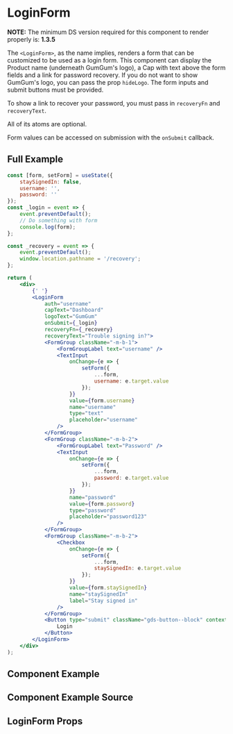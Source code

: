 

# LoginForm

**NOTE:** The minimum DS version required for this component to render properly is: **1.3.5**

The `<LoginForm>`, as the name implies, renders a form that can be customized to be used as a login form.
This component can display the Product name (underneath GumGum's logo), a Cap with text above the form fields and a link for password recovery. If you do not want to show GumGum's logo, you can pass the prop `hideLogo`. The form inputs and submit buttons must be provided.

To show a link to recover your password, you must pass in `recoveryFn` and `recoveryText`.

All of its atoms are optional.

Form values can be accessed on submission with the `onSubmit` callback.

## Full Example

```jsx
const [form, setForm] = useState({
    staySignedIn: false,
    username: '',
    password: ''
});
const _login = event => {
    event.preventDefault();
    // Do something with form
    console.log(form);
};

const _recovery = event => {
    event.preventDefault();
    window.location.pathname = '/recovery';
};

return (
    <div>
        {' '}
        <LoginForm
            auth="username"
            capText="Dashboard"
            logoText="GumGum"
            onSubmit={_login}
            recoveryFn={_recovery}
            recoveryText="Trouble signing in?">
            <FormGroup className="-m-b-1">
                <FormGroupLabel text="username" />
                <TextInput
                    onChange={e => {
                        setForm({
                            ...form,
                            username: e.target.value
                        });
                    }}
                    value={form.username}
                    name="username"
                    type="text"
                    placeholder="username"
                />
            </FormGroup>
            <FormGroup className="-m-b-2">
                <FormGroupLabel text="Password" />
                <TextInput
                    onChange={e => {
                        setForm({
                            ...form,
                            password: e.target.value
                        });
                    }}
                    name="password"
                    value={form.password}
                    type="password"
                    placeholder="password123"
                />
            </FormGroup>
            <FormGroup className="-m-b-2">
                <Checkbox
                    onChange={e => {
                        setForm({
                            ...form,
                            staySignedIn: e.target.value
                        });
                    }}
                    value={form.staySignedIn}
                    name="staySignedIn"
                    label="Stay signed in"
                />
            </FormGroup>
            <Button type="submit" className="gds-button--block" context="primary">
                Login
            </Button>
        </LoginForm>
    </div>
);
```

## Component Example

<Canvas of={LoginFormStories.Default} />

## Component Example Source

<Source of={LoginFormStories.Default} />

## LoginForm Props

<ArgsTable of={LoginForm} />

